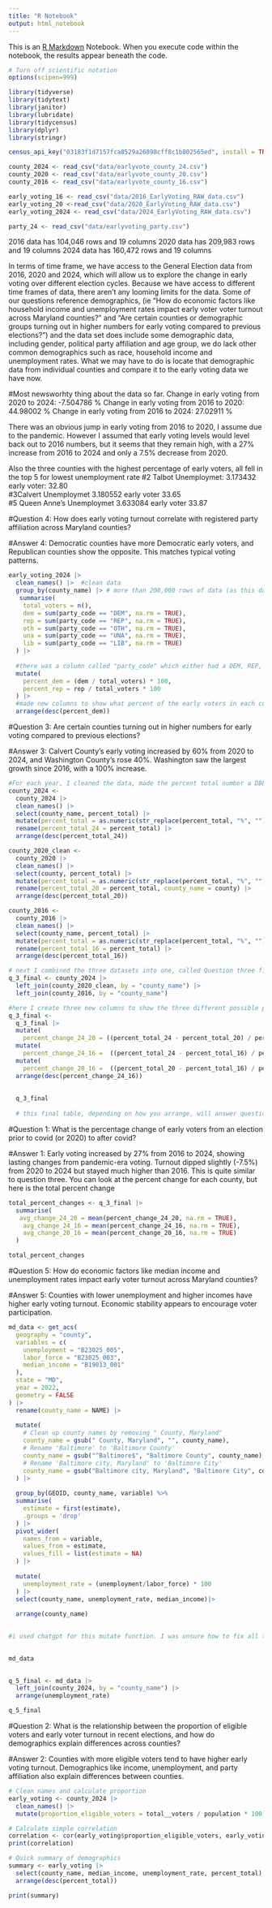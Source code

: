 ```yaml
---
title: "R Notebook"
output: html_notebook
---
```


This is an [R Markdown](http://rmarkdown.rstudio.com) Notebook. When you execute code within the notebook, the results appear beneath the code. 

```r
# Turn off scientific notation
options(scipen=999)

library(tidyverse)
library(tidytext)
library(janitor)
library(lubridate)
library(tidycensus)
library(dplyr)
library(stringr)
```

```r
census_api_key("03183f1d7157fca8529a26898cff8c1b802565ed", install = TRUE, overwrite=TRUE)
```

```r

county_2024 <- read_csv("data/earlyvote_county_24.csv")
county_2020 <- read_csv("data/earlyvote_county_20.csv")
county_2016 <- read_csv("data/earlyvote_county_16.csv")

early_voting_16 <- read_csv("data/2016_EarlyVoting_RAW_data.csv")
early_voting_20 <-read_csv("data/2020_EarlyVoting_RAW_data.csv")
early_voting_2024 <- read_csv("data/2024_EarlyVoting_RAW_data.csv")

party_24 <- read_csv("data/earlyvoting_party.csv")

```

2016 data has 104,046 rows and 19 columns
2020 data has 209,983 rows and 19 columns 
2024 data has 160,472 rows and 19 columns

In terms of time frame, we have access to the General Election data from 2016, 2020 and 2024, which will allow us to explore the change in early voting over different election cycles. Because we have access to different time frames of data, there aren't any looming limits for the data. Some of our questions reference demographics, (ie "How do economic factors like household income and unemployment rates impact early voter voter turnout across Maryland counties?" and "Are certain counties or demographic groups turning out in higher numbers for early voting compared to previous elections?") and the data set does include some demographic data, including gender, political party affiliation and age group, we do lack other common demographics such as race, household income and unemployment rates. What we may have to do is locate that demographic data from individual counties and compare it to the early voting data we have now. 

#Most newsworhty thing about the data so far.
Change in early voting from 2020 to 2024: -7.504786 %
Change in early voting from 2016 to 2020: 44.98002 %
Change in early voting from 2016 to 2024: 27.02911 %

There was an obvious jump in early voting from 2016 to 2020, I assume due to the pandemic. However I assumed that early voting levels would level back out to 2016 numbers, but it seems that they remain high, with a 27% increase from 2016 to 2024 and only a 7.5% decrease from 2020. 

Also the three counties with the highest percentage of early voters, all fell in the top 5 for lowest unemployment rate 
#2 Talbot	Unemploymet: 3.173432		early voter: 32.80	
#3Calvert	Unemploymet 3.180552		early voter 33.65	
#5 Queen Anne's	Unemploymet 3.633084		early voter 33.87	

#Question 4: How does early voting turnout correlate with registered party affiliation across Maryland counties? 

#Answer 4: Democratic counties have more Democratic early voters, and Republican counties show the opposite. This matches typical voting patterns.

```r
early_voting_2024 |>
  clean_names() |>  #clean data 
  group_by(county_name) |> # more than 200,000 rows of data (as this data set originally had each early voting location as its own individual data point.) Now only 24 rows.
   summarise(
    total_voters = n(),
    dem = sum(party_code == "DEM", na.rm = TRUE),
    rep = sum(party_code == "REP", na.rm = TRUE),
    oth = sum(party_code == "OTH", na.rm = TRUE),
    una = sum(party_code == "UNA", na.rm = TRUE),
    lib = sum(party_code == "LIB", na.rm = TRUE)
  ) |>
  
  #there was a column called "party_code" which either had a DEM, REP, OTH etc, to signify political party. to make my own columns, i summarized to create the new columns, which just have the total number of early voters by political party. 
  mutate(
    percent_dem = (dem / total_voters) * 100,
    percent_rep = rep / total_voters * 100
  ) |> 
  #made new columns to show what percent of the early voters in each county were Dem and which percent were Rep. Honestly not a very significant trend to me here. The counties that tend to lean red seem to have a higher percentage of Rep early voters and vice-versa. 
  arrange(desc(percent_dem))

```

#Question 3: Are certain counties turning out in higher numbers for early voting compared to previous elections? 

#Answer 3: Calvert County’s early voting increased by 60% from 2020 to 2024, and Washington County’s rose 40%. Washington saw the largest growth since 2016, with a 100% increase.

```r
#For each year, I cleaned the data, made the percent total number a DBL and renamed the percent total to its respective year. I selected only the county and the total percent of eligible voters who voter early. For this question, the total number of voters on any given day was not needed. 
county_2024 <- 
  county_2024 |> 
  clean_names() |> 
  select(county_name, percent_total) |> 
  mutate(percent_total = as.numeric(str_replace(percent_total, "%", ""))) |> 
  rename(percent_total_24 = percent_total) |> 
  arrange(desc(percent_total_24))

county_2020_clean <- 
  county_2020 |> 
  clean_names() |> 
  select(county, percent_total) |> 
  mutate(percent_total = as.numeric(str_replace(percent_total, "%", ""))) |> 
  rename(percent_total_20 = percent_total, county_name = county) |> 
  arrange(desc(percent_total_20))

county_2016 <- 
  county_2016 |> 
  clean_names() |> 
  select(county_name, percent_total) |> 
  mutate(percent_total = as.numeric(str_replace(percent_total, "%", ""))) |> 
  rename(percent_total_16 = percent_total) |> 
  arrange(desc(percent_total_16))

# next I combined the three datasets into one, called Question three final. 
q_3_final <- county_2024 |> 
  left_join(county_2020_clean, by = "county_name") |> 
  left_join(county_2016, by = "county_name")

#here I create three new columns to show the three different possible percent changes. (16 to 20, 16 to 24 and 20 to 24.)
q_3_final <-
  q_3_final |>
  mutate( 
    percent_change_24_20 = ((percent_total_24 - percent_total_20) / percent_total_20) * 100) |>
  mutate( 
    percent_change_24_16 =  ((percent_total_24 - percent_total_16) / percent_total_16) * 100) |>
  mutate( 
    percent_change_20_16 =  ((percent_total_20 - percent_total_16) / percent_total_16) * 100) |>
  arrange(desc(percent_change_24_16))
  
  
  q_3_final
  
  # this final table, depending on how you arrange, will answer question  3. From 2020 to 2024 there are two counties experiencing a major increase of the total percent of eligible voters who voted early. Calvert (nearly 60% change) and Washington (40% change). Washington County is quite interesting, as it has the highest net increase, as from 2016 to 2024, it's percentage of early voters increase by almost exactly 100%. 


```

#Question 1: What is the percentage change of early voters from an election prior to covid (or 2020) to after covid? 

#Answer 1: Early voting increased by 27% from 2016 to 2024, showing lasting changes from pandemic-era voting. Turnout dipped slightly (-7.5%) from 2020 to 2024 but stayed much higher than 2016. This is quite similar to question three. You can look at the percent change for each county, but here is the total percent change 

```r
total_percent_changes <- q_3_final |>
  summarise(
   avg_change_24_20 = mean(percent_change_24_20, na.rm = TRUE),
    avg_change_24_16 = mean(percent_change_24_16, na.rm = TRUE),
    avg_change_20_16 = mean(percent_change_20_16, na.rm = TRUE)
  )

total_percent_changes
```

#Question 5: How do economic factors like median income and unemployment rates impact early voter turnout across Maryland counties?

#Answer 5: Counties with lower unemployment and higher incomes have higher early voting turnout. Economic stability appears to encourage voter participation.

```r

md_data <- get_acs(
  geography = "county",
  variables = c(
    unemployment = "B23025_005",
    labor_force = "B23025_003",
    median_income = "B19013_001"
  ),
  state = "MD",
  year = 2022,
  geometry = FALSE
) |>
  rename(county_name = NAME) |>
  
  mutate(
    # Clean up county names by removing " County, Maryland"
    county_name = gsub(" County, Maryland", "", county_name),
    # Rename 'Baltimore' to 'Baltimore County'
    county_name = gsub("^Baltimore$", "Baltimore County", county_name),
    # Rename 'Baltimore city, Maryland' to 'Baltimore City'
    county_name = gsub("Baltimore city, Maryland", "Baltimore City", county_name)
  ) |>
  
  group_by(GEOID, county_name, variable) %>%
  summarise(
    estimate = first(estimate),  
    .groups = 'drop'  
  ) |>
  pivot_wider(
    names_from = variable,    
    values_from = estimate,    
    values_fill = list(estimate = NA)  
  ) |>
  
  mutate(
    unemployment_rate = (unemployment/labor_force) * 100
  ) |>
  select(county_name, unemployment_rate, median_income)|> 
  
  arrange(county_name)

 
#i used chatgpt for this mutate function. I was unsure how to fix all the names of the counties and keep Baltimore County and make Baltimore City correct so i asked how to change the county_names to fit the format so i could bind this data set to the early voting data set.   
  

md_data
  
```
```r
q_5_final <- md_data |> 
  left_join(county_2024, by = "county_name") |>
  arrange(unemployment_rate)

q_5_final
```



#Question 2: What is the relationship between the proportion of eligible voters and early voter turnout in recent elections, and how do demographics explain differences across counties?

#Answer 2: Counties with more eligible voters tend to have higher early voting turnout. Demographics like income, unemployment, and party affiliation also explain differences between counties.

```r
# Clean names and calculate proportion
early_voting <- county_2024 |> 
  clean_names() |> 
  mutate(proportion_eligible_voters = total__voters / population * 100)

# Calculate simple correlation
correlation <- cor(early_voting$proportion_eligible_voters, early_voting$percent_total, use = "complete.obs")
print(correlation)

# Quick summary of demographics
summary <- early_voting |> 
  select(county_name, median_income, unemployment_rate, percent_total) |> 
  arrange(desc(percent_total))

print(summary)
```
